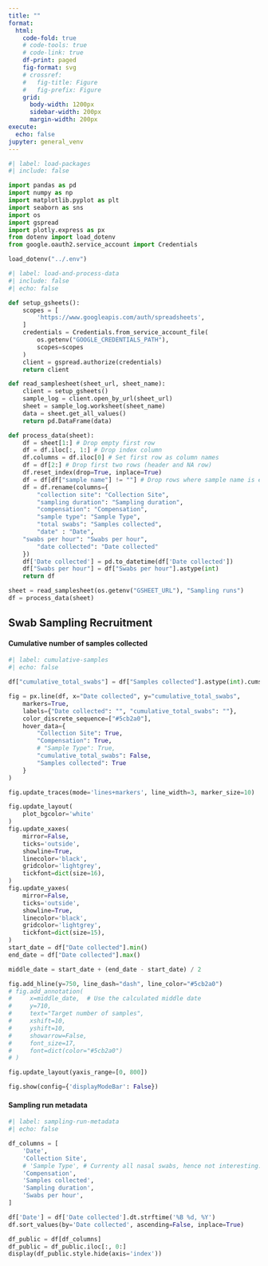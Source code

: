 ```yaml
---
title: ""
format:
  html:
    code-fold: true
    # code-tools: true
    # code-link: true
    df-print: paged
    fig-format: svg
    # crossref:
    #   fig-title: Figure
    #   fig-prefix: Figure
    grid:
      body-width: 1200px
      sidebar-width: 200px
      margin-width: 200px
execute:
  echo: false
jupyter: general_venv
---
```


```python
#| label: load-packages
#| include: false

import pandas as pd
import numpy as np
import matplotlib.pyplot as plt
import seaborn as sns
import os
import gspread
import plotly.express as px
from dotenv import load_dotenv
from google.oauth2.service_account import Credentials

load_dotenv("../.env")
```

```python
#| label: load-and-process-data
#| include: false
#| echo: false

def setup_gsheets():
    scopes = [
        'https://www.googleapis.com/auth/spreadsheets',
    ]
    credentials = Credentials.from_service_account_file(
        os.getenv("GOOGLE_CREDENTIALS_PATH"),
        scopes=scopes
    )
    client = gspread.authorize(credentials)
    return client

def read_samplesheet(sheet_url, sheet_name):
    client = setup_gsheets()
    sample_log = client.open_by_url(sheet_url)
    sheet = sample_log.worksheet(sheet_name)
    data = sheet.get_all_values()
    return pd.DataFrame(data)

def process_data(sheet):
    df = sheet[1:] # Drop empty first row
    df = df.iloc[:, 1:] # Drop index column
    df.columns = df.iloc[0] # Set first row as column names
    df = df[2:] # Drop first two rows (header and NA row)
    df.reset_index(drop=True, inplace=True)
    df = df[df["sample name"] != ""] # Drop rows where sample name is empty
    df = df.rename(columns={
        "collection site": "Collection Site",
        "sampling duration": "Sampling duration",
        "compensation": "Compensation",
        "sample type": "Sample Type",
        "total swabs": "Samples collected",
        "date" : "Date",
    "swabs per hour": "Swabs per hour",
        "date collected": "Date collected"
    })
    df['Date collected'] = pd.to_datetime(df['Date collected'])
    df["Swabs per hour"] = df["Swabs per hour"].astype(int)
    return df

sheet = read_samplesheet(os.getenv("GSHEET_URL"), "Sampling runs")
df = process_data(sheet)
```

## Swab Sampling Recruitment

#### Cumulative number of samples collected

```python
#| label: cumulative-samples
#| echo: false

df["cumulative_total_swabs"] = df["Samples collected"].astype(int).cumsum()

fig = px.line(df, x="Date collected", y="cumulative_total_swabs",
    markers=True,
    labels={"Date collected": "", "cumulative_total_swabs": ""},
    color_discrete_sequence=["#5cb2a0"],
    hover_data={
        "Collection Site": True,
        "Compensation": True,
        # "Sample Type": True,
        "cumulative_total_swabs": False,
        "Samples collected": True
    }
)

fig.update_traces(mode='lines+markers', line_width=3, marker_size=10)

fig.update_layout(
    plot_bgcolor='white'
)
fig.update_xaxes(
    mirror=False,
    ticks='outside',
    showline=True,
    linecolor='black',
    gridcolor='lightgrey',
    tickfont=dict(size=16),
)
fig.update_yaxes(
    mirror=False,
    ticks='outside',
    showline=True,
    linecolor='black',
    gridcolor='lightgrey',
    tickfont=dict(size=15),
)
start_date = df["Date collected"].min()
end_date = df["Date collected"].max()

middle_date = start_date + (end_date - start_date) / 2

fig.add_hline(y=750, line_dash="dash", line_color="#5cb2a0")
# fig.add_annotation(
#     x=middle_date,  # Use the calculated middle date
#     y=710,
#     text="Target number of samples",
#     xshift=10,
#     yshift=10,
#     showarrow=False,
#     font_size=17,
#     font=dict(color="#5cb2a0")
# )

fig.update_layout(yaxis_range=[0, 800])

fig.show(config={'displayModeBar': False})
```



#### Sampling run metadata
```python
#| label: sampling-run-metadata
#| echo: false

df_columns = [
    'Date',
    'Collection Site',
    # 'Sample Type', # Currenty all nasal swabs, hence not interesting.
    'Compensation',
    'Samples collected',
    'Sampling duration',
    'Swabs per hour',
]

df['Date'] = df['Date collected'].dt.strftime('%B %d, %Y')
df.sort_values(by='Date collected', ascending=False, inplace=True)

df_public = df[df_columns]
df_public = df_public.iloc[:, 0:]
display(df_public.style.hide(axis='index'))

```